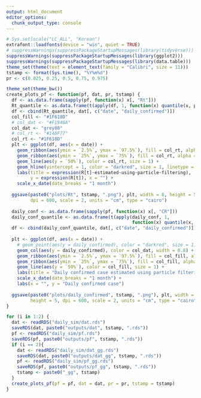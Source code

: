 ```yaml
---
output: html_document
editor_options: 
  chunk_output_type: console
---
```

```r
# Sys.setlocale("LC_ALL", "Korean")
extrafont::loadfonts(device = "win", quiet = TRUE)
# suppressWarnings(suppressPackageStartupMessages(library(tidyverse)))
suppressWarnings(suppressPackageStartupMessages(library(ggplot2)))
suppressWarnings(suppressPackageStartupMessages(library(data.table)))
theme_set(theme(text = element_text(family = "Calibri", size = 11)))
tstamp <- format(Sys.time(), "%Y%m%d")
pr <- c(0.025, 0.25, 0.5, 0.75, 0.975)

theme_set(theme_bw())
create_plots_pf <- function(pf, dat, pr, tstamp) {
  df <- as.data.frame(sapply(pf, function(x) x[, "Rt"]))
  Rt_quantile <- as.data.frame(t(apply(df, 1, function(x) quantile(x, pr))))
  df <- cbind(Rt_quantile, dat[, c("date", "daily_confirmed")])
  col_fill <- "#1F618D"
  # col_dat <- "#F1948A"
  col_dat <- "grey80"
  # col_rt <- "#148F77"
  col_rt <- "#1F618D"
  plt <- ggplot(df, aes(x = date)) +
    geom_ribbon(aes(ymin = `2.5%`, ymax = `97.5%`), fill = col_rt, alpha = 0.3) +
    geom_ribbon(aes(ymin = `25%`, ymax = `75%`), fill = col_rt, alpha = 0.7) +
    geom_line(aes(y = `50%`), color = col_rt, size = 1) + 
    geom_hline(yintercept = 1, color = "darkred", size = 1, linetype = "dotted")+
    labs(title = expression(R[t]~estimated~using~particle~filtering),
         y = expression(R[t]), x = "") +
    scale_x_date(date_breaks = "1 month")
  
  ggsave(paste0("plots/Rt", tstamp, ".png"), plt, width = 8, height = 5,
         dpi = 600, scale = 2, units = "cm", type = "cairo")
  
  daily_conf <- as.data.frame(sapply(pf, function(x) x[, "CR"]))
  daily_conf_quantile <- as.data.frame(t(apply(daily_conf, 1, 
                                               function(x) quantile(x, pr))))
  df <- cbind(daily_conf_quantile, dat[, c("date", "daily_confirmed")])
  
  plt <- ggplot(df, aes(x = date)) +
    # geom_point(aes(y = daily_confirmed), color = "darkred", size = 1) +
    geom_col(aes(y = daily_confirmed), color = col_dat, width = 0.8) +
    geom_ribbon(aes(ymin = `2.5%`, ymax = `97.5%`), fill = col_fill, alpha = 0.4) +
    geom_ribbon(aes(ymin = `25%`, ymax = `75%`), fill = col_fill, alpha = 0.6) +
    geom_line(aes(y = `50%`), color = col_fill, size = 1) +
    labs(title = "Daily confirmed case estimated using particle filtering", y = "R(t)", x = "Day") +
    scale_x_date(date_breaks = "1 month") +
    labs(x = "", y = "Daily confirmed case") 
  
  ggsave(paste0("plots/daily_confirmed", tstamp, ".png"), plt, width = 8, 
         height = 5, dpi = 600, scale = 2, units = "cm", type = "cairo")
}

for (i in 1:2) {
  dat <- readRDS("daily_sim/dat.rds") 
  saveRDS(dat, paste0("outputs/dat", tstamp, ".rds"))
  pf <- readRDS("daily_sim/pf.rds")
  saveRDS(pf, paste0("outputs/pf", tstamp, ".rds"))
  if (i == 2){
    dat <- readRDS("daily_sim/dat_gg.rds")
    saveRDS(dat, paste0("outputs/dat_gg", tstamp, ".rds"))
    pf <- readRDS("daily_sim/pf_gg.rds")
    saveRDS(pf, paste0("outputs/pf_gg", tstamp, ".rds"))
    tstamp <- paste0("_gg", tstamp)
  }
  create_plots_pf(pf = pf, dat = dat, pr = pr, tstamp = tstamp)
}



```




